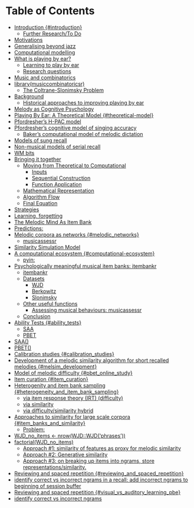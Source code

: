 # Table of Contents

- [Introduction {#introduction}](01-introduction.html#introduction-introduction)
  - [Further Research/To Do](01-introduction.html#further-researchto-do)
- [Motivations](01-introduction.html#motivations)
- [Generalising beyond jazz](01-introduction.html#generalising-beyond-jazz)
- [Computational modelling](01-introduction.html#computational-modelling)
- [What is playing by ear?](01-introduction.html#what-is-playing-by-ear)
  - [Learning to play by ear](01-introduction.html#learning-to-play-by-ear)
  - [Research questions](01-introduction.html#research-questions)
- [Music and combinatorics](01-introduction.html#music-and-combinatorics)
- [library(musiccombinatoricsr)](01-introduction.html#librarymusiccombinatoricsr)
    - [The Coltrane-Slonimsky Problem](01-introduction.html#the-coltrane-slonimsky-problem)
- [Background](01-introduction.html#background)
  - [Historical approaches to improving playing by ear](01-introduction.html#historical-approaches-to-improving-playing-by-ear)
- [Melody as Cognitive Psychology](02-the_melody_as_object_of_study.html#melody-as-cognitive-psychology)
- [Playing By Ear: A Theoretical Model {#theoretical-model}](03-playing-by-ear-a-theoretical-model.html#playing-by-ear-a-theoretical-model-theoretical-model)
- [Pfordresher's H-PAC model](03-playing-by-ear-a-theoretical-model.html#pfordreshers-h-pac-model)
- [Pfordresher's cognitive model of singing accuracy](03-playing-by-ear-a-theoretical-model.html#pfordreshers-cognitive-model-of-singing-accuracy)
  - [Baker's computational model of melodic dictation](03-playing-by-ear-a-theoretical-model.html#bakers-computational-model-of-melodic-dictation)
- [Models of sung recall](03-playing-by-ear-a-theoretical-model.html#models-of-sung-recall)
- [Non-musical models of serial recall](03-playing-by-ear-a-theoretical-model.html#non-musical-models-of-serial-recall)
- [WM bits](03-playing-by-ear-a-theoretical-model.html#wm-bits)
- [Bringing it together](03-playing-by-ear-a-theoretical-model.html#bringing-it-together)
  - [Moving from Theoretical to Computational](03-playing-by-ear-a-theoretical-model.html#moving-from-theoretical-to-computational)
    - [Inputs](03-playing-by-ear-a-theoretical-model.html#inputs)
    - [Sequential Construction](03-playing-by-ear-a-theoretical-model.html#sequential-construction)
    - [Function Application](03-playing-by-ear-a-theoretical-model.html#function-application)
  - [Mathematical Representation](03-playing-by-ear-a-theoretical-model.html#mathematical-representation)
  - [Algorithm Flow](03-playing-by-ear-a-theoretical-model.html#algorithm-flow)
  - [Final Equation](03-playing-by-ear-a-theoretical-model.html#final-equation)
- [Strategies](03-playing-by-ear-a-theoretical-model.html#strategies)
- [Learning, forgetting](03-playing-by-ear-a-theoretical-model.html#learning-forgetting)
- [The Melodic Mind As Item Bank](03-playing-by-ear-a-theoretical-model.html#the-melodic-mind-as-item-bank)
- [Predictions:](03-playing-by-ear-a-theoretical-model.html#predictions)
- [Melodic corpora as networks {#melodic_networks}](04-corpora_as_networks.html#melodic-corpora-as-networks-melodicnetworks)
    - [musicassessr](04-corpora_as_networks.html#musicassessr)
- [Similarity Simulation Model](04-corpora_as_networks.html#similarity-simulation-model)
- [A computational ecosystem {#computational-ecosystem}](05-computational-ecosystem.html#a-computational-ecosystem-computational-ecosystem)
  - [pyin:](05-computational-ecosystem.html#pyin)
- [Psychologically meaningful musical item banks: itembankr](05-computational-ecosystem.html#psychologically-meaningful-musical-item-banks-itembankr)
    - [itembankr](05-computational-ecosystem.html#itembankr)
  - [Datasets](05-computational-ecosystem.html#datasets)
    - [WJD](05-computational-ecosystem.html#wjd)
    - [Berkowitz](05-computational-ecosystem.html#berkowitz)
    - [Slonimsky](05-computational-ecosystem.html#slonimsky)
  - [Other useful functions](05-computational-ecosystem.html#other-useful-functions)
    - [Assessing musical behaviours: musicassessr](05-computational-ecosystem.html#assessing-musical-behaviours-musicassessr)
  - [Conclusion](05-computational-ecosystem.html#conclusion)
- [Ability Tests {#ability_tests}](06-ability_tests.html#ability-tests-abilitytests)
    - [SAA](06-ability_tests.html#saa)
    - [PBET](06-ability_tests.html#pbet)
- [SAA()](06-ability_tests.html#saa)
- [PBET()](06-ability_tests.html#pbet)
- [Calibration studies {#calibration_studies}](07-calibration_studies.html#calibration-studies-calibrationstudies)
- [Development of a melodic similarity algorithm for short recalled melodies {#melsim_development}](08-development-of-melodic-similarity-algorithm-for-short-melodies.html#development-of-a-melodic-similarity-algorithm-for-short-recalled-melodies-melsimdevelopment)
- [Model of melodic difficulty {#pbet_online_study}](08-main_pbe_study_lab.html#model-of-melodic-difficulty-pbetonlinestudy)
- [Item curation {#item_curation}](09-item_curation.html#item-curation-itemcuration)
- [Heterogenity and item bank sampling {#heterogeneity_and_item_bank_sampling}](09-item_curation.html#heterogenity-and-item-bank-sampling-heterogeneityanditembanksampling)
  - [via item response theory (IRT) (difficulty)](09-item_curation.html#via-item-response-theory-irt-difficulty)
  - [via similarity](09-item_curation.html#via-similarity)
  - [via difficulty/similarity hybrid](09-item_curation.html#via-difficultysimilarity-hybrid)
- [Approaches to similarity for large scale corpora {#item_banks_and_similarity}](10-item_banks_and_similarity.html#approaches-to-similarity-for-large-scale-corpora-itembanksandsimilarity)
  - [Problem:](10-item_banks_and_similarity.html#problem)
- [WJD_no_items <- nrow(WJD::WJD('phrases'))](10-item_banks_and_similarity.html#wjdnoitems---nrowwjdwjdphrases)
- [factorial(WJD_no_items)](10-item_banks_and_similarity.html#factorialwjdnoitems)
  - [Approach #1: similarity of features as proxy for melodic similarity](10-item_banks_and_similarity.html#approach-1-similarity-of-features-as-proxy-for-melodic-similarity)
  - [Approach #2: Generative similarity](10-item_banks_and_similarity.html#approach-2-generative-similarity)
  - [Approach #3: on breaking up items into ngrams, store representations/similarity.](10-item_banks_and_similarity.html#approach-3-on-breaking-up-items-into-ngrams-store-representationssimilarity)
- [Reviewing and spaced repetition {#reviewing_and_spaced_repetition}](12-reviewing_and_spaced_repetition.html#reviewing-and-spaced-repetition-reviewingandspacedrepetition)
- [identify correct vs incorrect ngrams in a recall: add incorrect ngrams to beginning of session buffer](12-reviewing_and_spaced_repetition.html#identify-correct-vs-incorrect-ngrams-in-a-recall-add-incorrect-ngrams-to-beginning-of-session-buffer)
- [Reviewing and spaced repetition {#visual_vs_auditory_learning_pbe}](13-visual_vs_auditory_learning_pbe.html#reviewing-and-spaced-repetition-visualvsauditorylearningpbe)
- [identify correct vs incorrect ngrams](13-visual_vs_auditory_learning_pbe.html#identify-correct-vs-incorrect-ngrams)
